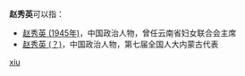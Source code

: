 '''赵秀英'''可以指：
* [[赵秀英_(1945年)|赵秀英 (1945年)]]，中国政治人物，曾任云南省妇女联合会主席
* [[赵秀英_(？)|赵秀英 (？)]]，中国政治人物，第七届全国人大内蒙古代表

{{disambig}}

[[Category:三字赵姓人名消歧义|xiu]]